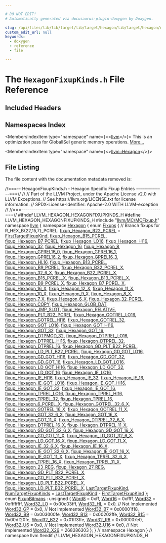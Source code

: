 ```yaml
---

# DO NOT EDIT!
# Automatically generated via docusaurus-plugin-doxygen by Doxygen.

slug: /api/files/lib/lib/target/lib/target/hexagon/lib/target/hexagon/mctargetdesc/hexagonfixupkinds-h
custom_edit_url: null
keywords:
  - doxygen
  - reference
  - file

---
```





# The `HexagonFixupKinds.h` File Reference

<DoxygenPage pluginConfig={pluginConfig}>



## Included Headers

<IncludesList>
<IncludesListItem
  filePath="llvm/MC/MCFixup.h"
  permalink="/docs/api/files/include/include/llvm/include/llvm/mc/mcfixup-h"
  isLocal="true" />
</IncludesList>

## Namespaces Index

<MembersIndex>

<MembersIndexItem
  type="namespace"
  name={<><a href="/docs/api/namespaces/llvm">llvm</a></>}>
This is an optimization pass for GlobalISel generic memory operations. <a href="/docs/api/namespaces/llvm/#details">More...</a>
</MembersIndexItem>

<MembersIndexItem
  type="namespace"
  name={<><a href="/docs/api/namespaces/llvm/hexagon">llvm::Hexagon</a></>}>
</MembersIndexItem>

</MembersIndex>


## File Listing

The file content with the documentation metadata removed is:

<ProgramListing>

<Link id="l00001" /><CodeLine lineNumber="1"><span class="doxyHighlightComment">//===-- HexagonFixupKinds.h - Hexagon Specific Fixup Entries --------------===//</span></CodeLine>
<Link id="l00002" /><CodeLine lineNumber="2"><span class="doxyHighlightComment">//</span></CodeLine>
<Link id="l00003" /><CodeLine lineNumber="3"><span class="doxyHighlightComment">// Part of the LLVM Project, under the Apache License v2.0 with LLVM Exceptions.</span></CodeLine>
<Link id="l00004" /><CodeLine lineNumber="4"><span class="doxyHighlightComment">// See https://llvm.org/LICENSE.txt for license information.</span></CodeLine>
<Link id="l00005" /><CodeLine lineNumber="5"><span class="doxyHighlightComment">// SPDX-License-Identifier: Apache-2.0 WITH LLVM-exception</span></CodeLine>
<Link id="l00006" /><CodeLine lineNumber="6"><span class="doxyHighlightComment">//</span></CodeLine>
<Link id="l00007" /><CodeLine lineNumber="7"><span class="doxyHighlightComment">//===----------------------------------------------------------------------===//</span></CodeLine>
<Link id="l00008" /><CodeLine lineNumber="8"></CodeLine>
<Link id="l00009" /><CodeLine lineNumber="9"><span class="doxyHighlightPreprocessor">#ifndef LLVM&#95;HEXAGON&#95;HEXAGONFIXUPKINDS&#95;H</span></CodeLine>
<Link id="l00010" /><CodeLine lineNumber="10"><span class="doxyHighlightPreprocessor">#define LLVM&#95;HEXAGON&#95;HEXAGONFIXUPKINDS&#95;H</span></CodeLine>
<Link id="l00011" /><CodeLine lineNumber="11"></CodeLine>
<Link id="l00012" /><CodeLine lineNumber="12"><span class="doxyHighlightPreprocessor">#include &quot;<a href="/docs/api/files/include/include/llvm/include/llvm/mc/mcfixup-h">llvm/MC/MCFixup.h</a>&quot;</span></CodeLine>
<Link id="l00013" /><CodeLine lineNumber="13"></CodeLine>
<Link id="l00014" /><CodeLine lineNumber="14"><span class="doxyHighlightKeyword">namespace </span><span class="doxyHighlight"><a href="/docs/api/namespaces/llvm">llvm</a> &#123;</span></CodeLine>
<Link id="l00015" /><CodeLine lineNumber="15"><span class="doxyHighlightKeyword">namespace </span><span class="doxyHighlight"><a href="/docs/api/namespaces/llvm/hexagon">Hexagon</a> &#123;</span></CodeLine>
<Link id="l00016" /><CodeLine lineNumber="16" lineLink="/docs/api/namespaces/llvm/hexagon/#a6fdd89bf2fcdd5502331328b94f4bd4f"><span class="doxyHighlightKeyword">enum</span><span class="doxyHighlight"> <a href="/docs/api/namespaces/llvm/hexagon/#a6fdd89bf2fcdd5502331328b94f4bd4f">Fixups</a> &#123;</span></CodeLine>
<Link id="l00017" /><CodeLine lineNumber="17"><span class="doxyHighlight">  </span><span class="doxyHighlightComment">// Branch fixups for R&#95;HEX&#95;B&#123;22,15,7&#125;&#95;PCREL.</span></CodeLine>
<Link id="l00018" /><CodeLine lineNumber="18" lineLink="/docs/api/namespaces/llvm/hexagon/#a6fdd89bf2fcdd5502331328b94f4bd4fa9d43956f2ba0ad2b6a14b6f15d8a9d1b"><span class="doxyHighlight">  <a href="/docs/api/namespaces/llvm/hexagon/#a6fdd89bf2fcdd5502331328b94f4bd4fa9d43956f2ba0ad2b6a14b6f15d8a9d1b">fixup&#95;Hexagon&#95;B22&#95;PCREL</a> = <a href="/docs/api/namespaces/llvm/#a84cef097f15848752272d38769011f58a02772a67f2052ae04bb9ef1ff9dc3cf8">FirstTargetFixupKind</a>,</span></CodeLine>
<Link id="l00019" /><CodeLine lineNumber="19" lineLink="/docs/api/namespaces/llvm/hexagon/#a6fdd89bf2fcdd5502331328b94f4bd4fa8e7f405b8420c4b38d640cd008c0f1b5"><span class="doxyHighlight">  <a href="/docs/api/namespaces/llvm/hexagon/#a6fdd89bf2fcdd5502331328b94f4bd4fa8e7f405b8420c4b38d640cd008c0f1b5">fixup&#95;Hexagon&#95;B15&#95;PCREL</a>,</span></CodeLine>
<Link id="l00020" /><CodeLine lineNumber="20" lineLink="/docs/api/namespaces/llvm/hexagon/#a6fdd89bf2fcdd5502331328b94f4bd4faec512985edaee90285f046598a99c063"><span class="doxyHighlight">  <a href="/docs/api/namespaces/llvm/hexagon/#a6fdd89bf2fcdd5502331328b94f4bd4faec512985edaee90285f046598a99c063">fixup&#95;Hexagon&#95;B7&#95;PCREL</a>,</span></CodeLine>
<Link id="l00021" /><CodeLine lineNumber="21" lineLink="/docs/api/namespaces/llvm/hexagon/#a6fdd89bf2fcdd5502331328b94f4bd4fa62fc0b99badda962b2f1bcdd1367ff13"><span class="doxyHighlight">  <a href="/docs/api/namespaces/llvm/hexagon/#a6fdd89bf2fcdd5502331328b94f4bd4fa62fc0b99badda962b2f1bcdd1367ff13">fixup&#95;Hexagon&#95;LO16</a>,</span></CodeLine>
<Link id="l00022" /><CodeLine lineNumber="22" lineLink="/docs/api/namespaces/llvm/hexagon/#a6fdd89bf2fcdd5502331328b94f4bd4fa9ac1d082837fe4e072372d5479ecd945"><span class="doxyHighlight">  <a href="/docs/api/namespaces/llvm/hexagon/#a6fdd89bf2fcdd5502331328b94f4bd4fa9ac1d082837fe4e072372d5479ecd945">fixup&#95;Hexagon&#95;HI16</a>,</span></CodeLine>
<Link id="l00023" /><CodeLine lineNumber="23" lineLink="/docs/api/namespaces/llvm/hexagon/#a6fdd89bf2fcdd5502331328b94f4bd4fa0a49adb0d61b7f58450fa61d489c9de5"><span class="doxyHighlight">  <a href="/docs/api/namespaces/llvm/hexagon/#a6fdd89bf2fcdd5502331328b94f4bd4fa0a49adb0d61b7f58450fa61d489c9de5">fixup&#95;Hexagon&#95;32</a>,</span></CodeLine>
<Link id="l00024" /><CodeLine lineNumber="24" lineLink="/docs/api/namespaces/llvm/hexagon/#a6fdd89bf2fcdd5502331328b94f4bd4fa983047fe1d9d76db3ea8ada08e1a1761"><span class="doxyHighlight">  <a href="/docs/api/namespaces/llvm/hexagon/#a6fdd89bf2fcdd5502331328b94f4bd4fa983047fe1d9d76db3ea8ada08e1a1761">fixup&#95;Hexagon&#95;16</a>,</span></CodeLine>
<Link id="l00025" /><CodeLine lineNumber="25" lineLink="/docs/api/namespaces/llvm/hexagon/#a6fdd89bf2fcdd5502331328b94f4bd4facd53bc898ef0ddc41efd51d392581b89"><span class="doxyHighlight">  <a href="/docs/api/namespaces/llvm/hexagon/#a6fdd89bf2fcdd5502331328b94f4bd4facd53bc898ef0ddc41efd51d392581b89">fixup&#95;Hexagon&#95;8</a>,</span></CodeLine>
<Link id="l00026" /><CodeLine lineNumber="26" lineLink="/docs/api/namespaces/llvm/hexagon/#a6fdd89bf2fcdd5502331328b94f4bd4fa9138381af1cca4c3b1b6d704b99a1264"><span class="doxyHighlight">  <a href="/docs/api/namespaces/llvm/hexagon/#a6fdd89bf2fcdd5502331328b94f4bd4fa9138381af1cca4c3b1b6d704b99a1264">fixup&#95;Hexagon&#95;GPREL16&#95;0</a>,</span></CodeLine>
<Link id="l00027" /><CodeLine lineNumber="27" lineLink="/docs/api/namespaces/llvm/hexagon/#a6fdd89bf2fcdd5502331328b94f4bd4fa8772f6b3894ea2528dd63a9b18d486c0"><span class="doxyHighlight">  <a href="/docs/api/namespaces/llvm/hexagon/#a6fdd89bf2fcdd5502331328b94f4bd4fa8772f6b3894ea2528dd63a9b18d486c0">fixup&#95;Hexagon&#95;GPREL16&#95;1</a>,</span></CodeLine>
<Link id="l00028" /><CodeLine lineNumber="28" lineLink="/docs/api/namespaces/llvm/hexagon/#a6fdd89bf2fcdd5502331328b94f4bd4fa86787739672c42f914e9cff84b54fd08"><span class="doxyHighlight">  <a href="/docs/api/namespaces/llvm/hexagon/#a6fdd89bf2fcdd5502331328b94f4bd4fa86787739672c42f914e9cff84b54fd08">fixup&#95;Hexagon&#95;GPREL16&#95;2</a>,</span></CodeLine>
<Link id="l00029" /><CodeLine lineNumber="29" lineLink="/docs/api/namespaces/llvm/hexagon/#a6fdd89bf2fcdd5502331328b94f4bd4fa09ee45819d307cd444ef760ba4b4a839"><span class="doxyHighlight">  <a href="/docs/api/namespaces/llvm/hexagon/#a6fdd89bf2fcdd5502331328b94f4bd4fa09ee45819d307cd444ef760ba4b4a839">fixup&#95;Hexagon&#95;GPREL16&#95;3</a>,</span></CodeLine>
<Link id="l00030" /><CodeLine lineNumber="30" lineLink="/docs/api/namespaces/llvm/hexagon/#a6fdd89bf2fcdd5502331328b94f4bd4fa79ef6386750168ee03339b4d203ec396"><span class="doxyHighlight">  <a href="/docs/api/namespaces/llvm/hexagon/#a6fdd89bf2fcdd5502331328b94f4bd4fa79ef6386750168ee03339b4d203ec396">fixup&#95;Hexagon&#95;HL16</a>,</span></CodeLine>
<Link id="l00031" /><CodeLine lineNumber="31" lineLink="/docs/api/namespaces/llvm/hexagon/#a6fdd89bf2fcdd5502331328b94f4bd4fa3892bebaed52b6bb7704fb4705bfd3ea"><span class="doxyHighlight">  <a href="/docs/api/namespaces/llvm/hexagon/#a6fdd89bf2fcdd5502331328b94f4bd4fa3892bebaed52b6bb7704fb4705bfd3ea">fixup&#95;Hexagon&#95;B13&#95;PCREL</a>,</span></CodeLine>
<Link id="l00032" /><CodeLine lineNumber="32" lineLink="/docs/api/namespaces/llvm/hexagon/#a6fdd89bf2fcdd5502331328b94f4bd4fa8433e062504192a5113a2e9d08e911e2"><span class="doxyHighlight">  <a href="/docs/api/namespaces/llvm/hexagon/#a6fdd89bf2fcdd5502331328b94f4bd4fa8433e062504192a5113a2e9d08e911e2">fixup&#95;Hexagon&#95;B9&#95;PCREL</a>,</span></CodeLine>
<Link id="l00033" /><CodeLine lineNumber="33" lineLink="/docs/api/namespaces/llvm/hexagon/#a6fdd89bf2fcdd5502331328b94f4bd4fa659fb706c1401f9541effc64fa54ba68"><span class="doxyHighlight">  <a href="/docs/api/namespaces/llvm/hexagon/#a6fdd89bf2fcdd5502331328b94f4bd4fa659fb706c1401f9541effc64fa54ba68">fixup&#95;Hexagon&#95;B32&#95;PCREL&#95;X</a>,</span></CodeLine>
<Link id="l00034" /><CodeLine lineNumber="34" lineLink="/docs/api/namespaces/llvm/hexagon/#a6fdd89bf2fcdd5502331328b94f4bd4fa8d74109744840889ca2b701dfcdac096"><span class="doxyHighlight">  <a href="/docs/api/namespaces/llvm/hexagon/#a6fdd89bf2fcdd5502331328b94f4bd4fa8d74109744840889ca2b701dfcdac096">fixup&#95;Hexagon&#95;32&#95;6&#95;X</a>,</span></CodeLine>
<Link id="l00035" /><CodeLine lineNumber="35" lineLink="/docs/api/namespaces/llvm/hexagon/#a6fdd89bf2fcdd5502331328b94f4bd4fadfd8c0fda1dc285ceabeb34ddcd3a226"><span class="doxyHighlight">  <a href="/docs/api/namespaces/llvm/hexagon/#a6fdd89bf2fcdd5502331328b94f4bd4fadfd8c0fda1dc285ceabeb34ddcd3a226">fixup&#95;Hexagon&#95;B22&#95;PCREL&#95;X</a>,</span></CodeLine>
<Link id="l00036" /><CodeLine lineNumber="36" lineLink="/docs/api/namespaces/llvm/hexagon/#a6fdd89bf2fcdd5502331328b94f4bd4fadba6b69224d9575e3845b5a1d5fbf437"><span class="doxyHighlight">  <a href="/docs/api/namespaces/llvm/hexagon/#a6fdd89bf2fcdd5502331328b94f4bd4fadba6b69224d9575e3845b5a1d5fbf437">fixup&#95;Hexagon&#95;B15&#95;PCREL&#95;X</a>,</span></CodeLine>
<Link id="l00037" /><CodeLine lineNumber="37" lineLink="/docs/api/namespaces/llvm/hexagon/#a6fdd89bf2fcdd5502331328b94f4bd4fa5742fbb01e95827aa1d4fed0e8bf49db"><span class="doxyHighlight">  <a href="/docs/api/namespaces/llvm/hexagon/#a6fdd89bf2fcdd5502331328b94f4bd4fa5742fbb01e95827aa1d4fed0e8bf49db">fixup&#95;Hexagon&#95;B13&#95;PCREL&#95;X</a>,</span></CodeLine>
<Link id="l00038" /><CodeLine lineNumber="38" lineLink="/docs/api/namespaces/llvm/hexagon/#a6fdd89bf2fcdd5502331328b94f4bd4faf7ad305a417f6572f3ecc7d3d73179ca"><span class="doxyHighlight">  <a href="/docs/api/namespaces/llvm/hexagon/#a6fdd89bf2fcdd5502331328b94f4bd4faf7ad305a417f6572f3ecc7d3d73179ca">fixup&#95;Hexagon&#95;B9&#95;PCREL&#95;X</a>,</span></CodeLine>
<Link id="l00039" /><CodeLine lineNumber="39" lineLink="/docs/api/namespaces/llvm/hexagon/#a6fdd89bf2fcdd5502331328b94f4bd4fa2fc452a2d9e80df1f68ec27693e9632c"><span class="doxyHighlight">  <a href="/docs/api/namespaces/llvm/hexagon/#a6fdd89bf2fcdd5502331328b94f4bd4fa2fc452a2d9e80df1f68ec27693e9632c">fixup&#95;Hexagon&#95;B7&#95;PCREL&#95;X</a>,</span></CodeLine>
<Link id="l00040" /><CodeLine lineNumber="40" lineLink="/docs/api/namespaces/llvm/hexagon/#a6fdd89bf2fcdd5502331328b94f4bd4fa1238f42b1826506b29adb8d7e79b6881"><span class="doxyHighlight">  <a href="/docs/api/namespaces/llvm/hexagon/#a6fdd89bf2fcdd5502331328b94f4bd4fa1238f42b1826506b29adb8d7e79b6881">fixup&#95;Hexagon&#95;16&#95;X</a>,</span></CodeLine>
<Link id="l00041" /><CodeLine lineNumber="41" lineLink="/docs/api/namespaces/llvm/hexagon/#a6fdd89bf2fcdd5502331328b94f4bd4fa4a4308781cf42caa5826013ce7196fa5"><span class="doxyHighlight">  <a href="/docs/api/namespaces/llvm/hexagon/#a6fdd89bf2fcdd5502331328b94f4bd4fa4a4308781cf42caa5826013ce7196fa5">fixup&#95;Hexagon&#95;12&#95;X</a>,</span></CodeLine>
<Link id="l00042" /><CodeLine lineNumber="42" lineLink="/docs/api/namespaces/llvm/hexagon/#a6fdd89bf2fcdd5502331328b94f4bd4fab6c0d1722606ba0c87cf23facac8cf9a"><span class="doxyHighlight">  <a href="/docs/api/namespaces/llvm/hexagon/#a6fdd89bf2fcdd5502331328b94f4bd4fab6c0d1722606ba0c87cf23facac8cf9a">fixup&#95;Hexagon&#95;11&#95;X</a>,</span></CodeLine>
<Link id="l00043" /><CodeLine lineNumber="43" lineLink="/docs/api/namespaces/llvm/hexagon/#a6fdd89bf2fcdd5502331328b94f4bd4fad99ecf031674f184411b22dc55e59659"><span class="doxyHighlight">  <a href="/docs/api/namespaces/llvm/hexagon/#a6fdd89bf2fcdd5502331328b94f4bd4fad99ecf031674f184411b22dc55e59659">fixup&#95;Hexagon&#95;10&#95;X</a>,</span></CodeLine>
<Link id="l00044" /><CodeLine lineNumber="44" lineLink="/docs/api/namespaces/llvm/hexagon/#a6fdd89bf2fcdd5502331328b94f4bd4fac2aefbd0a7d3415735342e0b3dd7607d"><span class="doxyHighlight">  <a href="/docs/api/namespaces/llvm/hexagon/#a6fdd89bf2fcdd5502331328b94f4bd4fac2aefbd0a7d3415735342e0b3dd7607d">fixup&#95;Hexagon&#95;9&#95;X</a>,</span></CodeLine>
<Link id="l00045" /><CodeLine lineNumber="45" lineLink="/docs/api/namespaces/llvm/hexagon/#a6fdd89bf2fcdd5502331328b94f4bd4fa1752309db082a3eaf850e6478cb6e2ac"><span class="doxyHighlight">  <a href="/docs/api/namespaces/llvm/hexagon/#a6fdd89bf2fcdd5502331328b94f4bd4fa1752309db082a3eaf850e6478cb6e2ac">fixup&#95;Hexagon&#95;8&#95;X</a>,</span></CodeLine>
<Link id="l00046" /><CodeLine lineNumber="46" lineLink="/docs/api/namespaces/llvm/hexagon/#a6fdd89bf2fcdd5502331328b94f4bd4fa88a5681b1be1d10a65270e11a9680a51"><span class="doxyHighlight">  <a href="/docs/api/namespaces/llvm/hexagon/#a6fdd89bf2fcdd5502331328b94f4bd4fa88a5681b1be1d10a65270e11a9680a51">fixup&#95;Hexagon&#95;7&#95;X</a>,</span></CodeLine>
<Link id="l00047" /><CodeLine lineNumber="47" lineLink="/docs/api/namespaces/llvm/hexagon/#a6fdd89bf2fcdd5502331328b94f4bd4fa75669d3838a8248efdcecdf57ea4eaee"><span class="doxyHighlight">  <a href="/docs/api/namespaces/llvm/hexagon/#a6fdd89bf2fcdd5502331328b94f4bd4fa75669d3838a8248efdcecdf57ea4eaee">fixup&#95;Hexagon&#95;6&#95;X</a>,</span></CodeLine>
<Link id="l00048" /><CodeLine lineNumber="48" lineLink="/docs/api/namespaces/llvm/hexagon/#a6fdd89bf2fcdd5502331328b94f4bd4fa58d886d876663e910bb42d4711cd3a47"><span class="doxyHighlight">  <a href="/docs/api/namespaces/llvm/hexagon/#a6fdd89bf2fcdd5502331328b94f4bd4fa58d886d876663e910bb42d4711cd3a47">fixup&#95;Hexagon&#95;32&#95;PCREL</a>,</span></CodeLine>
<Link id="l00049" /><CodeLine lineNumber="49" lineLink="/docs/api/namespaces/llvm/hexagon/#a6fdd89bf2fcdd5502331328b94f4bd4fa1e3c630a7c5b5dc7c5329435a6b41a97"><span class="doxyHighlight">  <a href="/docs/api/namespaces/llvm/hexagon/#a6fdd89bf2fcdd5502331328b94f4bd4fa1e3c630a7c5b5dc7c5329435a6b41a97">fixup&#95;Hexagon&#95;COPY</a>,</span></CodeLine>
<Link id="l00050" /><CodeLine lineNumber="50" lineLink="/docs/api/namespaces/llvm/hexagon/#a6fdd89bf2fcdd5502331328b94f4bd4fa27b6bfa00bdafea93c099b82427a4825"><span class="doxyHighlight">  <a href="/docs/api/namespaces/llvm/hexagon/#a6fdd89bf2fcdd5502331328b94f4bd4fa27b6bfa00bdafea93c099b82427a4825">fixup&#95;Hexagon&#95;GLOB&#95;DAT</a>,</span></CodeLine>
<Link id="l00051" /><CodeLine lineNumber="51" lineLink="/docs/api/namespaces/llvm/hexagon/#a6fdd89bf2fcdd5502331328b94f4bd4fa170d14cf0c7d0e241f21dde3baf09d24"><span class="doxyHighlight">  <a href="/docs/api/namespaces/llvm/hexagon/#a6fdd89bf2fcdd5502331328b94f4bd4fa170d14cf0c7d0e241f21dde3baf09d24">fixup&#95;Hexagon&#95;JMP&#95;SLOT</a>,</span></CodeLine>
<Link id="l00052" /><CodeLine lineNumber="52" lineLink="/docs/api/namespaces/llvm/hexagon/#a6fdd89bf2fcdd5502331328b94f4bd4fa85cc680592aabe5903faee5dbe52a293"><span class="doxyHighlight">  <a href="/docs/api/namespaces/llvm/hexagon/#a6fdd89bf2fcdd5502331328b94f4bd4fa85cc680592aabe5903faee5dbe52a293">fixup&#95;Hexagon&#95;RELATIVE</a>,</span></CodeLine>
<Link id="l00053" /><CodeLine lineNumber="53" lineLink="/docs/api/namespaces/llvm/hexagon/#a6fdd89bf2fcdd5502331328b94f4bd4fa5de78d76e447c09d64aff72960145cd2"><span class="doxyHighlight">  <a href="/docs/api/namespaces/llvm/hexagon/#a6fdd89bf2fcdd5502331328b94f4bd4fa5de78d76e447c09d64aff72960145cd2">fixup&#95;Hexagon&#95;PLT&#95;B22&#95;PCREL</a>,</span></CodeLine>
<Link id="l00054" /><CodeLine lineNumber="54" lineLink="/docs/api/namespaces/llvm/hexagon/#a6fdd89bf2fcdd5502331328b94f4bd4fabfc9bbd4439da18ba02014c0034ab906"><span class="doxyHighlight">  <a href="/docs/api/namespaces/llvm/hexagon/#a6fdd89bf2fcdd5502331328b94f4bd4fabfc9bbd4439da18ba02014c0034ab906">fixup&#95;Hexagon&#95;GOTREL&#95;LO16</a>,</span></CodeLine>
<Link id="l00055" /><CodeLine lineNumber="55" lineLink="/docs/api/namespaces/llvm/hexagon/#a6fdd89bf2fcdd5502331328b94f4bd4fa58f925e6ea2b9418e5f060c7a20db09e"><span class="doxyHighlight">  <a href="/docs/api/namespaces/llvm/hexagon/#a6fdd89bf2fcdd5502331328b94f4bd4fa58f925e6ea2b9418e5f060c7a20db09e">fixup&#95;Hexagon&#95;GOTREL&#95;HI16</a>,</span></CodeLine>
<Link id="l00056" /><CodeLine lineNumber="56" lineLink="/docs/api/namespaces/llvm/hexagon/#a6fdd89bf2fcdd5502331328b94f4bd4fa886678bbd3b53e49c1e613b69345eb82"><span class="doxyHighlight">  <a href="/docs/api/namespaces/llvm/hexagon/#a6fdd89bf2fcdd5502331328b94f4bd4fa886678bbd3b53e49c1e613b69345eb82">fixup&#95;Hexagon&#95;GOTREL&#95;32</a>,</span></CodeLine>
<Link id="l00057" /><CodeLine lineNumber="57" lineLink="/docs/api/namespaces/llvm/hexagon/#a6fdd89bf2fcdd5502331328b94f4bd4fa6983463228ac808d9fdb72f996efd344"><span class="doxyHighlight">  <a href="/docs/api/namespaces/llvm/hexagon/#a6fdd89bf2fcdd5502331328b94f4bd4fa6983463228ac808d9fdb72f996efd344">fixup&#95;Hexagon&#95;GOT&#95;LO16</a>,</span></CodeLine>
<Link id="l00058" /><CodeLine lineNumber="58" lineLink="/docs/api/namespaces/llvm/hexagon/#a6fdd89bf2fcdd5502331328b94f4bd4fa0bd79ef1d1a6a62fb91a9f28447b1e3c"><span class="doxyHighlight">  <a href="/docs/api/namespaces/llvm/hexagon/#a6fdd89bf2fcdd5502331328b94f4bd4fa0bd79ef1d1a6a62fb91a9f28447b1e3c">fixup&#95;Hexagon&#95;GOT&#95;HI16</a>,</span></CodeLine>
<Link id="l00059" /><CodeLine lineNumber="59" lineLink="/docs/api/namespaces/llvm/hexagon/#a6fdd89bf2fcdd5502331328b94f4bd4fa1650494cb02ba11cae46812eab294dd4"><span class="doxyHighlight">  <a href="/docs/api/namespaces/llvm/hexagon/#a6fdd89bf2fcdd5502331328b94f4bd4fa1650494cb02ba11cae46812eab294dd4">fixup&#95;Hexagon&#95;GOT&#95;32</a>,</span></CodeLine>
<Link id="l00060" /><CodeLine lineNumber="60" lineLink="/docs/api/namespaces/llvm/hexagon/#a6fdd89bf2fcdd5502331328b94f4bd4fa10325a6488d2667fde692f8168f36536"><span class="doxyHighlight">  <a href="/docs/api/namespaces/llvm/hexagon/#a6fdd89bf2fcdd5502331328b94f4bd4fa10325a6488d2667fde692f8168f36536">fixup&#95;Hexagon&#95;GOT&#95;16</a>,</span></CodeLine>
<Link id="l00061" /><CodeLine lineNumber="61" lineLink="/docs/api/namespaces/llvm/hexagon/#a6fdd89bf2fcdd5502331328b94f4bd4fa3e900a9a202bbab42a492fa01de22593"><span class="doxyHighlight">  <a href="/docs/api/namespaces/llvm/hexagon/#a6fdd89bf2fcdd5502331328b94f4bd4fa3e900a9a202bbab42a492fa01de22593">fixup&#95;Hexagon&#95;DTPMOD&#95;32</a>,</span></CodeLine>
<Link id="l00062" /><CodeLine lineNumber="62" lineLink="/docs/api/namespaces/llvm/hexagon/#a6fdd89bf2fcdd5502331328b94f4bd4fa8a0fc945427de25d74ac06fbfec27455"><span class="doxyHighlight">  <a href="/docs/api/namespaces/llvm/hexagon/#a6fdd89bf2fcdd5502331328b94f4bd4fa8a0fc945427de25d74ac06fbfec27455">fixup&#95;Hexagon&#95;DTPREL&#95;LO16</a>,</span></CodeLine>
<Link id="l00063" /><CodeLine lineNumber="63" lineLink="/docs/api/namespaces/llvm/hexagon/#a6fdd89bf2fcdd5502331328b94f4bd4fa3ad50b0feaad604ba6c3e1bb12d5d53e"><span class="doxyHighlight">  <a href="/docs/api/namespaces/llvm/hexagon/#a6fdd89bf2fcdd5502331328b94f4bd4fa3ad50b0feaad604ba6c3e1bb12d5d53e">fixup&#95;Hexagon&#95;DTPREL&#95;HI16</a>,</span></CodeLine>
<Link id="l00064" /><CodeLine lineNumber="64" lineLink="/docs/api/namespaces/llvm/hexagon/#a6fdd89bf2fcdd5502331328b94f4bd4fa877c2ee214a59923396a49df10525171"><span class="doxyHighlight">  <a href="/docs/api/namespaces/llvm/hexagon/#a6fdd89bf2fcdd5502331328b94f4bd4fa877c2ee214a59923396a49df10525171">fixup&#95;Hexagon&#95;DTPREL&#95;32</a>,</span></CodeLine>
<Link id="l00065" /><CodeLine lineNumber="65" lineLink="/docs/api/namespaces/llvm/hexagon/#a6fdd89bf2fcdd5502331328b94f4bd4fa7380060dd15e7fae6a660465c0c0215a"><span class="doxyHighlight">  <a href="/docs/api/namespaces/llvm/hexagon/#a6fdd89bf2fcdd5502331328b94f4bd4fa7380060dd15e7fae6a660465c0c0215a">fixup&#95;Hexagon&#95;DTPREL&#95;16</a>,</span></CodeLine>
<Link id="l00066" /><CodeLine lineNumber="66" lineLink="/docs/api/namespaces/llvm/hexagon/#a6fdd89bf2fcdd5502331328b94f4bd4fa9a689f3ed64b9083dc9b5b9d8cfaaf68"><span class="doxyHighlight">  <a href="/docs/api/namespaces/llvm/hexagon/#a6fdd89bf2fcdd5502331328b94f4bd4fa9a689f3ed64b9083dc9b5b9d8cfaaf68">fixup&#95;Hexagon&#95;GD&#95;PLT&#95;B22&#95;PCREL</a>,</span></CodeLine>
<Link id="l00067" /><CodeLine lineNumber="67" lineLink="/docs/api/namespaces/llvm/hexagon/#a6fdd89bf2fcdd5502331328b94f4bd4fa1d78e3d110cd9b108eae5c7dfe20b9c3"><span class="doxyHighlight">  <a href="/docs/api/namespaces/llvm/hexagon/#a6fdd89bf2fcdd5502331328b94f4bd4fa1d78e3d110cd9b108eae5c7dfe20b9c3">fixup&#95;Hexagon&#95;LD&#95;PLT&#95;B22&#95;PCREL</a>,</span></CodeLine>
<Link id="l00068" /><CodeLine lineNumber="68" lineLink="/docs/api/namespaces/llvm/hexagon/#a6fdd89bf2fcdd5502331328b94f4bd4fa71ffeb67d2bb37d7ca90058c88c87d7a"><span class="doxyHighlight">  <a href="/docs/api/namespaces/llvm/hexagon/#a6fdd89bf2fcdd5502331328b94f4bd4fa71ffeb67d2bb37d7ca90058c88c87d7a">fixup&#95;Hexagon&#95;GD&#95;GOT&#95;LO16</a>,</span></CodeLine>
<Link id="l00069" /><CodeLine lineNumber="69" lineLink="/docs/api/namespaces/llvm/hexagon/#a6fdd89bf2fcdd5502331328b94f4bd4fa0bd2f6d5a9ddac2ae30d825a7c9c0aff"><span class="doxyHighlight">  <a href="/docs/api/namespaces/llvm/hexagon/#a6fdd89bf2fcdd5502331328b94f4bd4fa0bd2f6d5a9ddac2ae30d825a7c9c0aff">fixup&#95;Hexagon&#95;GD&#95;GOT&#95;HI16</a>,</span></CodeLine>
<Link id="l00070" /><CodeLine lineNumber="70" lineLink="/docs/api/namespaces/llvm/hexagon/#a6fdd89bf2fcdd5502331328b94f4bd4fa95aa368cc3aa0efc85295e5e0fda662e"><span class="doxyHighlight">  <a href="/docs/api/namespaces/llvm/hexagon/#a6fdd89bf2fcdd5502331328b94f4bd4fa95aa368cc3aa0efc85295e5e0fda662e">fixup&#95;Hexagon&#95;GD&#95;GOT&#95;32</a>,</span></CodeLine>
<Link id="l00071" /><CodeLine lineNumber="71" lineLink="/docs/api/namespaces/llvm/hexagon/#a6fdd89bf2fcdd5502331328b94f4bd4fa5bddf1f4c7df22f46a83d1ffeec2d9dc"><span class="doxyHighlight">  <a href="/docs/api/namespaces/llvm/hexagon/#a6fdd89bf2fcdd5502331328b94f4bd4fa5bddf1f4c7df22f46a83d1ffeec2d9dc">fixup&#95;Hexagon&#95;GD&#95;GOT&#95;16</a>,</span></CodeLine>
<Link id="l00072" /><CodeLine lineNumber="72" lineLink="/docs/api/namespaces/llvm/hexagon/#a6fdd89bf2fcdd5502331328b94f4bd4fab96a52b0f2dd5f94298e3a0c2b292498"><span class="doxyHighlight">  <a href="/docs/api/namespaces/llvm/hexagon/#a6fdd89bf2fcdd5502331328b94f4bd4fab96a52b0f2dd5f94298e3a0c2b292498">fixup&#95;Hexagon&#95;LD&#95;GOT&#95;LO16</a>,</span></CodeLine>
<Link id="l00073" /><CodeLine lineNumber="73" lineLink="/docs/api/namespaces/llvm/hexagon/#a6fdd89bf2fcdd5502331328b94f4bd4fa46d5b5f65f0c34f1df0dc1d127bb267b"><span class="doxyHighlight">  <a href="/docs/api/namespaces/llvm/hexagon/#a6fdd89bf2fcdd5502331328b94f4bd4fa46d5b5f65f0c34f1df0dc1d127bb267b">fixup&#95;Hexagon&#95;LD&#95;GOT&#95;HI16</a>,</span></CodeLine>
<Link id="l00074" /><CodeLine lineNumber="74" lineLink="/docs/api/namespaces/llvm/hexagon/#a6fdd89bf2fcdd5502331328b94f4bd4fae835cb5b9d766d2a38aa6dc318ead74c"><span class="doxyHighlight">  <a href="/docs/api/namespaces/llvm/hexagon/#a6fdd89bf2fcdd5502331328b94f4bd4fae835cb5b9d766d2a38aa6dc318ead74c">fixup&#95;Hexagon&#95;LD&#95;GOT&#95;32</a>,</span></CodeLine>
<Link id="l00075" /><CodeLine lineNumber="75" lineLink="/docs/api/namespaces/llvm/hexagon/#a6fdd89bf2fcdd5502331328b94f4bd4fa8f23abef486b6e149287dd187f4a1774"><span class="doxyHighlight">  <a href="/docs/api/namespaces/llvm/hexagon/#a6fdd89bf2fcdd5502331328b94f4bd4fa8f23abef486b6e149287dd187f4a1774">fixup&#95;Hexagon&#95;LD&#95;GOT&#95;16</a>,</span></CodeLine>
<Link id="l00076" /><CodeLine lineNumber="76" lineLink="/docs/api/namespaces/llvm/hexagon/#a6fdd89bf2fcdd5502331328b94f4bd4faf702bce95b626ec4b9882426369264e4"><span class="doxyHighlight">  <a href="/docs/api/namespaces/llvm/hexagon/#a6fdd89bf2fcdd5502331328b94f4bd4faf702bce95b626ec4b9882426369264e4">fixup&#95;Hexagon&#95;IE&#95;LO16</a>,</span></CodeLine>
<Link id="l00077" /><CodeLine lineNumber="77" lineLink="/docs/api/namespaces/llvm/hexagon/#a6fdd89bf2fcdd5502331328b94f4bd4fa640f88cd125f9b795bf9ea5637c1af80"><span class="doxyHighlight">  <a href="/docs/api/namespaces/llvm/hexagon/#a6fdd89bf2fcdd5502331328b94f4bd4fa640f88cd125f9b795bf9ea5637c1af80">fixup&#95;Hexagon&#95;IE&#95;HI16</a>,</span></CodeLine>
<Link id="l00078" /><CodeLine lineNumber="78" lineLink="/docs/api/namespaces/llvm/hexagon/#a6fdd89bf2fcdd5502331328b94f4bd4fa96cfce497d5a8ffbc24e234b6b5b65dd"><span class="doxyHighlight">  <a href="/docs/api/namespaces/llvm/hexagon/#a6fdd89bf2fcdd5502331328b94f4bd4fa96cfce497d5a8ffbc24e234b6b5b65dd">fixup&#95;Hexagon&#95;IE&#95;32</a>,</span></CodeLine>
<Link id="l00079" /><CodeLine lineNumber="79" lineLink="/docs/api/namespaces/llvm/hexagon/#a6fdd89bf2fcdd5502331328b94f4bd4fa47a387a1776b251aaf360a6dce6c506a"><span class="doxyHighlight">  <a href="/docs/api/namespaces/llvm/hexagon/#a6fdd89bf2fcdd5502331328b94f4bd4fa47a387a1776b251aaf360a6dce6c506a">fixup&#95;Hexagon&#95;IE&#95;16</a>,</span></CodeLine>
<Link id="l00080" /><CodeLine lineNumber="80" lineLink="/docs/api/namespaces/llvm/hexagon/#a6fdd89bf2fcdd5502331328b94f4bd4fa3eee608f87c662e714399c4da1bcdfe0"><span class="doxyHighlight">  <a href="/docs/api/namespaces/llvm/hexagon/#a6fdd89bf2fcdd5502331328b94f4bd4fa3eee608f87c662e714399c4da1bcdfe0">fixup&#95;Hexagon&#95;IE&#95;GOT&#95;LO16</a>,</span></CodeLine>
<Link id="l00081" /><CodeLine lineNumber="81" lineLink="/docs/api/namespaces/llvm/hexagon/#a6fdd89bf2fcdd5502331328b94f4bd4fac7156b443277048d58471fe1abd746e9"><span class="doxyHighlight">  <a href="/docs/api/namespaces/llvm/hexagon/#a6fdd89bf2fcdd5502331328b94f4bd4fac7156b443277048d58471fe1abd746e9">fixup&#95;Hexagon&#95;IE&#95;GOT&#95;HI16</a>,</span></CodeLine>
<Link id="l00082" /><CodeLine lineNumber="82" lineLink="/docs/api/namespaces/llvm/hexagon/#a6fdd89bf2fcdd5502331328b94f4bd4fa9ad1ee188faef46ac49cd93b07a0e805"><span class="doxyHighlight">  <a href="/docs/api/namespaces/llvm/hexagon/#a6fdd89bf2fcdd5502331328b94f4bd4fa9ad1ee188faef46ac49cd93b07a0e805">fixup&#95;Hexagon&#95;IE&#95;GOT&#95;32</a>,</span></CodeLine>
<Link id="l00083" /><CodeLine lineNumber="83" lineLink="/docs/api/namespaces/llvm/hexagon/#a6fdd89bf2fcdd5502331328b94f4bd4fab8ade61a33bbfaa4d5a25268acc2b601"><span class="doxyHighlight">  <a href="/docs/api/namespaces/llvm/hexagon/#a6fdd89bf2fcdd5502331328b94f4bd4fab8ade61a33bbfaa4d5a25268acc2b601">fixup&#95;Hexagon&#95;IE&#95;GOT&#95;16</a>,</span></CodeLine>
<Link id="l00084" /><CodeLine lineNumber="84" lineLink="/docs/api/namespaces/llvm/hexagon/#a6fdd89bf2fcdd5502331328b94f4bd4faa504ba238a35d3921438a7cc482d33ad"><span class="doxyHighlight">  <a href="/docs/api/namespaces/llvm/hexagon/#a6fdd89bf2fcdd5502331328b94f4bd4faa504ba238a35d3921438a7cc482d33ad">fixup&#95;Hexagon&#95;TPREL&#95;LO16</a>,</span></CodeLine>
<Link id="l00085" /><CodeLine lineNumber="85" lineLink="/docs/api/namespaces/llvm/hexagon/#a6fdd89bf2fcdd5502331328b94f4bd4faa5df11702270e9d9efea4564ee46ebeb"><span class="doxyHighlight">  <a href="/docs/api/namespaces/llvm/hexagon/#a6fdd89bf2fcdd5502331328b94f4bd4faa5df11702270e9d9efea4564ee46ebeb">fixup&#95;Hexagon&#95;TPREL&#95;HI16</a>,</span></CodeLine>
<Link id="l00086" /><CodeLine lineNumber="86" lineLink="/docs/api/namespaces/llvm/hexagon/#a6fdd89bf2fcdd5502331328b94f4bd4fa51750857d8c467426b78cf2b3335ba92"><span class="doxyHighlight">  <a href="/docs/api/namespaces/llvm/hexagon/#a6fdd89bf2fcdd5502331328b94f4bd4fa51750857d8c467426b78cf2b3335ba92">fixup&#95;Hexagon&#95;TPREL&#95;32</a>,</span></CodeLine>
<Link id="l00087" /><CodeLine lineNumber="87" lineLink="/docs/api/namespaces/llvm/hexagon/#a6fdd89bf2fcdd5502331328b94f4bd4fa404621dd8b91539d09de1373561a5443"><span class="doxyHighlight">  <a href="/docs/api/namespaces/llvm/hexagon/#a6fdd89bf2fcdd5502331328b94f4bd4fa404621dd8b91539d09de1373561a5443">fixup&#95;Hexagon&#95;TPREL&#95;16</a>,</span></CodeLine>
<Link id="l00088" /><CodeLine lineNumber="88" lineLink="/docs/api/namespaces/llvm/hexagon/#a6fdd89bf2fcdd5502331328b94f4bd4fa94c391478d4495def35b608d8d49aecd"><span class="doxyHighlight">  <a href="/docs/api/namespaces/llvm/hexagon/#a6fdd89bf2fcdd5502331328b94f4bd4fa94c391478d4495def35b608d8d49aecd">fixup&#95;Hexagon&#95;6&#95;PCREL&#95;X</a>,</span></CodeLine>
<Link id="l00089" /><CodeLine lineNumber="89" lineLink="/docs/api/namespaces/llvm/hexagon/#a6fdd89bf2fcdd5502331328b94f4bd4faf1153ccc22742ec0464cb1b9927eecc9"><span class="doxyHighlight">  <a href="/docs/api/namespaces/llvm/hexagon/#a6fdd89bf2fcdd5502331328b94f4bd4faf1153ccc22742ec0464cb1b9927eecc9">fixup&#95;Hexagon&#95;GOTREL&#95;32&#95;6&#95;X</a>,</span></CodeLine>
<Link id="l00090" /><CodeLine lineNumber="90" lineLink="/docs/api/namespaces/llvm/hexagon/#a6fdd89bf2fcdd5502331328b94f4bd4fafa196a1c11f392e0d0778479cbdcb390"><span class="doxyHighlight">  <a href="/docs/api/namespaces/llvm/hexagon/#a6fdd89bf2fcdd5502331328b94f4bd4fafa196a1c11f392e0d0778479cbdcb390">fixup&#95;Hexagon&#95;GOTREL&#95;16&#95;X</a>,</span></CodeLine>
<Link id="l00091" /><CodeLine lineNumber="91" lineLink="/docs/api/namespaces/llvm/hexagon/#a6fdd89bf2fcdd5502331328b94f4bd4fad4fc2083e1517b0cf6dfd085231fbd89"><span class="doxyHighlight">  <a href="/docs/api/namespaces/llvm/hexagon/#a6fdd89bf2fcdd5502331328b94f4bd4fad4fc2083e1517b0cf6dfd085231fbd89">fixup&#95;Hexagon&#95;GOTREL&#95;11&#95;X</a>,</span></CodeLine>
<Link id="l00092" /><CodeLine lineNumber="92" lineLink="/docs/api/namespaces/llvm/hexagon/#a6fdd89bf2fcdd5502331328b94f4bd4fac97b8f66ee281a6286efcebc4697e7ed"><span class="doxyHighlight">  <a href="/docs/api/namespaces/llvm/hexagon/#a6fdd89bf2fcdd5502331328b94f4bd4fac97b8f66ee281a6286efcebc4697e7ed">fixup&#95;Hexagon&#95;GOT&#95;32&#95;6&#95;X</a>,</span></CodeLine>
<Link id="l00093" /><CodeLine lineNumber="93" lineLink="/docs/api/namespaces/llvm/hexagon/#a6fdd89bf2fcdd5502331328b94f4bd4fa5b53b6d46a35711771f21d6988e00bc6"><span class="doxyHighlight">  <a href="/docs/api/namespaces/llvm/hexagon/#a6fdd89bf2fcdd5502331328b94f4bd4fa5b53b6d46a35711771f21d6988e00bc6">fixup&#95;Hexagon&#95;GOT&#95;16&#95;X</a>,</span></CodeLine>
<Link id="l00094" /><CodeLine lineNumber="94" lineLink="/docs/api/namespaces/llvm/hexagon/#a6fdd89bf2fcdd5502331328b94f4bd4fad2f0d42bcf2a8b8d8cc55870ea4f968a"><span class="doxyHighlight">  <a href="/docs/api/namespaces/llvm/hexagon/#a6fdd89bf2fcdd5502331328b94f4bd4fad2f0d42bcf2a8b8d8cc55870ea4f968a">fixup&#95;Hexagon&#95;GOT&#95;11&#95;X</a>,</span></CodeLine>
<Link id="l00095" /><CodeLine lineNumber="95" lineLink="/docs/api/namespaces/llvm/hexagon/#a6fdd89bf2fcdd5502331328b94f4bd4fa703bfe0936ee91755b39ec64dceed58b"><span class="doxyHighlight">  <a href="/docs/api/namespaces/llvm/hexagon/#a6fdd89bf2fcdd5502331328b94f4bd4fa703bfe0936ee91755b39ec64dceed58b">fixup&#95;Hexagon&#95;DTPREL&#95;32&#95;6&#95;X</a>,</span></CodeLine>
<Link id="l00096" /><CodeLine lineNumber="96" lineLink="/docs/api/namespaces/llvm/hexagon/#a6fdd89bf2fcdd5502331328b94f4bd4fad98d188763eb82743804f9487e2aa1e7"><span class="doxyHighlight">  <a href="/docs/api/namespaces/llvm/hexagon/#a6fdd89bf2fcdd5502331328b94f4bd4fad98d188763eb82743804f9487e2aa1e7">fixup&#95;Hexagon&#95;DTPREL&#95;16&#95;X</a>,</span></CodeLine>
<Link id="l00097" /><CodeLine lineNumber="97" lineLink="/docs/api/namespaces/llvm/hexagon/#a6fdd89bf2fcdd5502331328b94f4bd4fa824c46bf71f91ca5c47d28f611512b25"><span class="doxyHighlight">  <a href="/docs/api/namespaces/llvm/hexagon/#a6fdd89bf2fcdd5502331328b94f4bd4fa824c46bf71f91ca5c47d28f611512b25">fixup&#95;Hexagon&#95;DTPREL&#95;11&#95;X</a>,</span></CodeLine>
<Link id="l00098" /><CodeLine lineNumber="98" lineLink="/docs/api/namespaces/llvm/hexagon/#a6fdd89bf2fcdd5502331328b94f4bd4fa46bb2621d89288ade28fc1ef2bcd0d7d"><span class="doxyHighlight">  <a href="/docs/api/namespaces/llvm/hexagon/#a6fdd89bf2fcdd5502331328b94f4bd4fa46bb2621d89288ade28fc1ef2bcd0d7d">fixup&#95;Hexagon&#95;GD&#95;GOT&#95;32&#95;6&#95;X</a>,</span></CodeLine>
<Link id="l00099" /><CodeLine lineNumber="99" lineLink="/docs/api/namespaces/llvm/hexagon/#a6fdd89bf2fcdd5502331328b94f4bd4fa698984f6e98ef90a74f4ffb1110c8e83"><span class="doxyHighlight">  <a href="/docs/api/namespaces/llvm/hexagon/#a6fdd89bf2fcdd5502331328b94f4bd4fa698984f6e98ef90a74f4ffb1110c8e83">fixup&#95;Hexagon&#95;GD&#95;GOT&#95;16&#95;X</a>,</span></CodeLine>
<Link id="l00100" /><CodeLine lineNumber="100" lineLink="/docs/api/namespaces/llvm/hexagon/#a6fdd89bf2fcdd5502331328b94f4bd4fa69dd3f3b5eee56c84b9d3d753f9f3696"><span class="doxyHighlight">  <a href="/docs/api/namespaces/llvm/hexagon/#a6fdd89bf2fcdd5502331328b94f4bd4fa69dd3f3b5eee56c84b9d3d753f9f3696">fixup&#95;Hexagon&#95;GD&#95;GOT&#95;11&#95;X</a>,</span></CodeLine>
<Link id="l00101" /><CodeLine lineNumber="101" lineLink="/docs/api/namespaces/llvm/hexagon/#a6fdd89bf2fcdd5502331328b94f4bd4faab1514b556208cf0151233da6d70a0c1"><span class="doxyHighlight">  <a href="/docs/api/namespaces/llvm/hexagon/#a6fdd89bf2fcdd5502331328b94f4bd4faab1514b556208cf0151233da6d70a0c1">fixup&#95;Hexagon&#95;LD&#95;GOT&#95;32&#95;6&#95;X</a>,</span></CodeLine>
<Link id="l00102" /><CodeLine lineNumber="102" lineLink="/docs/api/namespaces/llvm/hexagon/#a6fdd89bf2fcdd5502331328b94f4bd4fa8e2d48cfc26356af4a52ab9738e813de"><span class="doxyHighlight">  <a href="/docs/api/namespaces/llvm/hexagon/#a6fdd89bf2fcdd5502331328b94f4bd4fa8e2d48cfc26356af4a52ab9738e813de">fixup&#95;Hexagon&#95;LD&#95;GOT&#95;16&#95;X</a>,</span></CodeLine>
<Link id="l00103" /><CodeLine lineNumber="103" lineLink="/docs/api/namespaces/llvm/hexagon/#a6fdd89bf2fcdd5502331328b94f4bd4fad2c0c2014c24cb796bfcbeebd7bc8a02"><span class="doxyHighlight">  <a href="/docs/api/namespaces/llvm/hexagon/#a6fdd89bf2fcdd5502331328b94f4bd4fad2c0c2014c24cb796bfcbeebd7bc8a02">fixup&#95;Hexagon&#95;LD&#95;GOT&#95;11&#95;X</a>,</span></CodeLine>
<Link id="l00104" /><CodeLine lineNumber="104" lineLink="/docs/api/namespaces/llvm/hexagon/#a6fdd89bf2fcdd5502331328b94f4bd4fae0bfea17caa1f1375f045bc52c812870"><span class="doxyHighlight">  <a href="/docs/api/namespaces/llvm/hexagon/#a6fdd89bf2fcdd5502331328b94f4bd4fae0bfea17caa1f1375f045bc52c812870">fixup&#95;Hexagon&#95;IE&#95;32&#95;6&#95;X</a>,</span></CodeLine>
<Link id="l00105" /><CodeLine lineNumber="105" lineLink="/docs/api/namespaces/llvm/hexagon/#a6fdd89bf2fcdd5502331328b94f4bd4fa762facc50089208c6007d89f6935c99b"><span class="doxyHighlight">  <a href="/docs/api/namespaces/llvm/hexagon/#a6fdd89bf2fcdd5502331328b94f4bd4fa762facc50089208c6007d89f6935c99b">fixup&#95;Hexagon&#95;IE&#95;16&#95;X</a>,</span></CodeLine>
<Link id="l00106" /><CodeLine lineNumber="106" lineLink="/docs/api/namespaces/llvm/hexagon/#a6fdd89bf2fcdd5502331328b94f4bd4fa59c78c64a975df3e44624569e8142127"><span class="doxyHighlight">  <a href="/docs/api/namespaces/llvm/hexagon/#a6fdd89bf2fcdd5502331328b94f4bd4fa59c78c64a975df3e44624569e8142127">fixup&#95;Hexagon&#95;IE&#95;GOT&#95;32&#95;6&#95;X</a>,</span></CodeLine>
<Link id="l00107" /><CodeLine lineNumber="107" lineLink="/docs/api/namespaces/llvm/hexagon/#a6fdd89bf2fcdd5502331328b94f4bd4fa1437ba334dcf5bdf60eed35e439eeccd"><span class="doxyHighlight">  <a href="/docs/api/namespaces/llvm/hexagon/#a6fdd89bf2fcdd5502331328b94f4bd4fa1437ba334dcf5bdf60eed35e439eeccd">fixup&#95;Hexagon&#95;IE&#95;GOT&#95;16&#95;X</a>,</span></CodeLine>
<Link id="l00108" /><CodeLine lineNumber="108" lineLink="/docs/api/namespaces/llvm/hexagon/#a6fdd89bf2fcdd5502331328b94f4bd4fae412b909dd6c896523c05e3d7f1315d9"><span class="doxyHighlight">  <a href="/docs/api/namespaces/llvm/hexagon/#a6fdd89bf2fcdd5502331328b94f4bd4fae412b909dd6c896523c05e3d7f1315d9">fixup&#95;Hexagon&#95;IE&#95;GOT&#95;11&#95;X</a>,</span></CodeLine>
<Link id="l00109" /><CodeLine lineNumber="109" lineLink="/docs/api/namespaces/llvm/hexagon/#a6fdd89bf2fcdd5502331328b94f4bd4fa27a221e1c9b48f060c699ffef2bc3784"><span class="doxyHighlight">  <a href="/docs/api/namespaces/llvm/hexagon/#a6fdd89bf2fcdd5502331328b94f4bd4fa27a221e1c9b48f060c699ffef2bc3784">fixup&#95;Hexagon&#95;TPREL&#95;32&#95;6&#95;X</a>,</span></CodeLine>
<Link id="l00110" /><CodeLine lineNumber="110" lineLink="/docs/api/namespaces/llvm/hexagon/#a6fdd89bf2fcdd5502331328b94f4bd4fa2a2067c1eb00e35133f5d83164e77267"><span class="doxyHighlight">  <a href="/docs/api/namespaces/llvm/hexagon/#a6fdd89bf2fcdd5502331328b94f4bd4fa2a2067c1eb00e35133f5d83164e77267">fixup&#95;Hexagon&#95;TPREL&#95;16&#95;X</a>,</span></CodeLine>
<Link id="l00111" /><CodeLine lineNumber="111" lineLink="/docs/api/namespaces/llvm/hexagon/#a6fdd89bf2fcdd5502331328b94f4bd4fabb0a4c45ae086959ca277bb07406f6ee"><span class="doxyHighlight">  <a href="/docs/api/namespaces/llvm/hexagon/#a6fdd89bf2fcdd5502331328b94f4bd4fabb0a4c45ae086959ca277bb07406f6ee">fixup&#95;Hexagon&#95;TPREL&#95;11&#95;X</a>,</span></CodeLine>
<Link id="l00112" /><CodeLine lineNumber="112" lineLink="/docs/api/namespaces/llvm/hexagon/#a6fdd89bf2fcdd5502331328b94f4bd4faf45ac0138cce02b717e60b43ac920e06"><span class="doxyHighlight">  <a href="/docs/api/namespaces/llvm/hexagon/#a6fdd89bf2fcdd5502331328b94f4bd4faf45ac0138cce02b717e60b43ac920e06">fixup&#95;Hexagon&#95;23&#95;REG</a>,</span></CodeLine>
<Link id="l00113" /><CodeLine lineNumber="113" lineLink="/docs/api/namespaces/llvm/hexagon/#a6fdd89bf2fcdd5502331328b94f4bd4fa105e484db4846fe2f4433677246b78e3"><span class="doxyHighlight">  <a href="/docs/api/namespaces/llvm/hexagon/#a6fdd89bf2fcdd5502331328b94f4bd4fa105e484db4846fe2f4433677246b78e3">fixup&#95;Hexagon&#95;27&#95;REG</a>,</span></CodeLine>
<Link id="l00114" /><CodeLine lineNumber="114" lineLink="/docs/api/namespaces/llvm/hexagon/#a6fdd89bf2fcdd5502331328b94f4bd4fa95bb47d6433e0d1496f52a00247731dd"><span class="doxyHighlight">  <a href="/docs/api/namespaces/llvm/hexagon/#a6fdd89bf2fcdd5502331328b94f4bd4fa95bb47d6433e0d1496f52a00247731dd">fixup&#95;Hexagon&#95;GD&#95;PLT&#95;B22&#95;PCREL&#95;X</a>,</span></CodeLine>
<Link id="l00115" /><CodeLine lineNumber="115" lineLink="/docs/api/namespaces/llvm/hexagon/#a6fdd89bf2fcdd5502331328b94f4bd4fa72100ecf8c35b05ed173bdb24b6cd01e"><span class="doxyHighlight">  <a href="/docs/api/namespaces/llvm/hexagon/#a6fdd89bf2fcdd5502331328b94f4bd4fa72100ecf8c35b05ed173bdb24b6cd01e">fixup&#95;Hexagon&#95;GD&#95;PLT&#95;B32&#95;PCREL&#95;X</a>,</span></CodeLine>
<Link id="l00116" /><CodeLine lineNumber="116" lineLink="/docs/api/namespaces/llvm/hexagon/#a6fdd89bf2fcdd5502331328b94f4bd4fa43847e6cd11cfe076051a9997931709a"><span class="doxyHighlight">  <a href="/docs/api/namespaces/llvm/hexagon/#a6fdd89bf2fcdd5502331328b94f4bd4fa43847e6cd11cfe076051a9997931709a">fixup&#95;Hexagon&#95;LD&#95;PLT&#95;B22&#95;PCREL&#95;X</a>,</span></CodeLine>
<Link id="l00117" /><CodeLine lineNumber="117" lineLink="/docs/api/namespaces/llvm/hexagon/#a6fdd89bf2fcdd5502331328b94f4bd4fa07f492a937c5572b112d66da7966073c"><span class="doxyHighlight">  <a href="/docs/api/namespaces/llvm/hexagon/#a6fdd89bf2fcdd5502331328b94f4bd4fa07f492a937c5572b112d66da7966073c">fixup&#95;Hexagon&#95;LD&#95;PLT&#95;B32&#95;PCREL&#95;X</a>,</span></CodeLine>
<Link id="l00118" /><CodeLine lineNumber="118"></CodeLine>
<Link id="l00119" /><CodeLine lineNumber="119" lineLink="/docs/api/namespaces/llvm/hexagon/#a6fdd89bf2fcdd5502331328b94f4bd4fab984de158fd26c0a47bca080dc502c6f"><span class="doxyHighlight">  <a href="/docs/api/namespaces/llvm/hexagon/#a6fdd89bf2fcdd5502331328b94f4bd4fab984de158fd26c0a47bca080dc502c6f">LastTargetFixupKind</a>,</span></CodeLine>
<Link id="l00120" /><CodeLine lineNumber="120" lineLink="/docs/api/namespaces/llvm/hexagon/#a6fdd89bf2fcdd5502331328b94f4bd4fa6ae0c38cd8fb6d8505e1d6008bd48f50"><span class="doxyHighlight">  <a href="/docs/api/namespaces/llvm/hexagon/#a6fdd89bf2fcdd5502331328b94f4bd4fa6ae0c38cd8fb6d8505e1d6008bd48f50">NumTargetFixupKinds</a> = <a href="/docs/api/namespaces/llvm/hexagon/#a6fdd89bf2fcdd5502331328b94f4bd4fab984de158fd26c0a47bca080dc502c6f">LastTargetFixupKind</a> - <a href="/docs/api/namespaces/llvm/#a84cef097f15848752272d38769011f58a02772a67f2052ae04bb9ef1ff9dc3cf8">FirstTargetFixupKind</a></span></CodeLine>
<Link id="l00121" /><CodeLine lineNumber="121"><span class="doxyHighlight">&#125;;</span></CodeLine>
<Link id="l00122" /><CodeLine lineNumber="122" lineLink="/docs/api/namespaces/llvm/hexagon/#a8c653dc2a2c3e5b778bc59fccaf4fb16"><span class="doxyHighlightKeyword">enum</span><span class="doxyHighlight"> <a href="/docs/api/namespaces/llvm/hexagon/#a8c653dc2a2c3e5b778bc59fccaf4fb16">FixupBitmaps</a> : </span><span class="doxyHighlightKeywordType">unsigned</span><span class="doxyHighlight"> &#123;</span></CodeLine>
<Link id="l00123" /><CodeLine lineNumber="123" lineLink="/docs/api/namespaces/llvm/hexagon/#a8c653dc2a2c3e5b778bc59fccaf4fb16aca9d109bb52922d62ac1360f6c245430"><span class="doxyHighlight">  <a href="/docs/api/namespaces/llvm/hexagon/#a8c653dc2a2c3e5b778bc59fccaf4fb16aca9d109bb52922d62ac1360f6c245430">Word8</a> = 0xff,</span></CodeLine>
<Link id="l00124" /><CodeLine lineNumber="124" lineLink="/docs/api/namespaces/llvm/hexagon/#a8c653dc2a2c3e5b778bc59fccaf4fb16af5deb2c9fa39e76fe600cc15eeb906ff"><span class="doxyHighlight">  <a href="/docs/api/namespaces/llvm/hexagon/#a8c653dc2a2c3e5b778bc59fccaf4fb16af5deb2c9fa39e76fe600cc15eeb906ff">Word16</a> = 0xffff,</span></CodeLine>
<Link id="l00125" /><CodeLine lineNumber="125" lineLink="/docs/api/namespaces/llvm/hexagon/#a8c653dc2a2c3e5b778bc59fccaf4fb16affa3e1d1df2355a0ffd85ea780f2bfdc"><span class="doxyHighlight">  <a href="/docs/api/namespaces/llvm/hexagon/#a8c653dc2a2c3e5b778bc59fccaf4fb16affa3e1d1df2355a0ffd85ea780f2bfdc">Word32</a> = 0xffffffff,</span></CodeLine>
<Link id="l00126" /><CodeLine lineNumber="126" lineLink="/docs/api/namespaces/llvm/hexagon/#a8c653dc2a2c3e5b778bc59fccaf4fb16a5f7eb415278f77283cce259d9d24eb95"><span class="doxyHighlight">  <a href="/docs/api/namespaces/llvm/hexagon/#a8c653dc2a2c3e5b778bc59fccaf4fb16a5f7eb415278f77283cce259d9d24eb95">Word32&#95;LO</a> = 0x00c03fff,</span></CodeLine>
<Link id="l00127" /><CodeLine lineNumber="127" lineLink="/docs/api/namespaces/llvm/hexagon/#a8c653dc2a2c3e5b778bc59fccaf4fb16a6c8c63e43b2e72589aa21b8ae4cf9d6f"><span class="doxyHighlight">  <a href="/docs/api/namespaces/llvm/hexagon/#a8c653dc2a2c3e5b778bc59fccaf4fb16a6c8c63e43b2e72589aa21b8ae4cf9d6f">Word32&#95;HL</a> = 0x0, </span><span class="doxyHighlightComment">// Not Implemented</span></CodeLine>
<Link id="l00128" /><CodeLine lineNumber="128" lineLink="/docs/api/namespaces/llvm/hexagon/#a8c653dc2a2c3e5b778bc59fccaf4fb16ac62f5ab87b94784e37c032d3b017adc2"><span class="doxyHighlight">  <a href="/docs/api/namespaces/llvm/hexagon/#a8c653dc2a2c3e5b778bc59fccaf4fb16ac62f5ab87b94784e37c032d3b017adc2">Word32&#95;GP</a> = 0x0, </span><span class="doxyHighlightComment">// Not Implemented</span></CodeLine>
<Link id="l00129" /><CodeLine lineNumber="129" lineLink="/docs/api/namespaces/llvm/hexagon/#a8c653dc2a2c3e5b778bc59fccaf4fb16a7d40fcd363ac46a36895b71557813d41"><span class="doxyHighlight">  <a href="/docs/api/namespaces/llvm/hexagon/#a8c653dc2a2c3e5b778bc59fccaf4fb16a7d40fcd363ac46a36895b71557813d41">Word32&#95;B7</a> = 0x00001f18,</span></CodeLine>
<Link id="l00130" /><CodeLine lineNumber="130" lineLink="/docs/api/namespaces/llvm/hexagon/#a8c653dc2a2c3e5b778bc59fccaf4fb16a5bd3bfde148e4996714caa1253181708"><span class="doxyHighlight">  <a href="/docs/api/namespaces/llvm/hexagon/#a8c653dc2a2c3e5b778bc59fccaf4fb16a5bd3bfde148e4996714caa1253181708">Word32&#95;B9</a> = 0x003000fe,</span></CodeLine>
<Link id="l00131" /><CodeLine lineNumber="131" lineLink="/docs/api/namespaces/llvm/hexagon/#a8c653dc2a2c3e5b778bc59fccaf4fb16ab336784618a49f1012abab88c2ee2ce9"><span class="doxyHighlight">  <a href="/docs/api/namespaces/llvm/hexagon/#a8c653dc2a2c3e5b778bc59fccaf4fb16ab336784618a49f1012abab88c2ee2ce9">Word32&#95;B13</a> = 0x00202ffe,</span></CodeLine>
<Link id="l00132" /><CodeLine lineNumber="132" lineLink="/docs/api/namespaces/llvm/hexagon/#a8c653dc2a2c3e5b778bc59fccaf4fb16afcf4d8412054486defa361117357ef12"><span class="doxyHighlight">  <a href="/docs/api/namespaces/llvm/hexagon/#a8c653dc2a2c3e5b778bc59fccaf4fb16afcf4d8412054486defa361117357ef12">Word32&#95;B15</a> = 0x00df20fe,</span></CodeLine>
<Link id="l00133" /><CodeLine lineNumber="133" lineLink="/docs/api/namespaces/llvm/hexagon/#a8c653dc2a2c3e5b778bc59fccaf4fb16a95197cd78c5f47d30f5aa6a1c747d367"><span class="doxyHighlight">  <a href="/docs/api/namespaces/llvm/hexagon/#a8c653dc2a2c3e5b778bc59fccaf4fb16a95197cd78c5f47d30f5aa6a1c747d367">Word32&#95;B22</a> = 0x01ff3ffe,</span></CodeLine>
<Link id="l00134" /><CodeLine lineNumber="134" lineLink="/docs/api/namespaces/llvm/hexagon/#a8c653dc2a2c3e5b778bc59fccaf4fb16ad6b43dd2812fd2ca1afe240f9f5fc4ca"><span class="doxyHighlight">  <a href="/docs/api/namespaces/llvm/hexagon/#a8c653dc2a2c3e5b778bc59fccaf4fb16ad6b43dd2812fd2ca1afe240f9f5fc4ca">Word32&#95;R6</a> = 0x000007e0,</span></CodeLine>
<Link id="l00135" /><CodeLine lineNumber="135" lineLink="/docs/api/namespaces/llvm/hexagon/#a8c653dc2a2c3e5b778bc59fccaf4fb16a4ca761661613260604234891e7f9908e"><span class="doxyHighlight">  <a href="/docs/api/namespaces/llvm/hexagon/#a8c653dc2a2c3e5b778bc59fccaf4fb16a4ca761661613260604234891e7f9908e">Word32&#95;U6</a> = 0x0,  </span><span class="doxyHighlightComment">// Not Implemented</span></CodeLine>
<Link id="l00136" /><CodeLine lineNumber="136" lineLink="/docs/api/namespaces/llvm/hexagon/#a8c653dc2a2c3e5b778bc59fccaf4fb16a856313e9c05314a8c54badd71b85d5b1"><span class="doxyHighlight">  <a href="/docs/api/namespaces/llvm/hexagon/#a8c653dc2a2c3e5b778bc59fccaf4fb16a856313e9c05314a8c54badd71b85d5b1">Word32&#95;U16</a> = 0x0, </span><span class="doxyHighlightComment">// Not Implemented</span></CodeLine>
<Link id="l00137" /><CodeLine lineNumber="137" lineLink="/docs/api/namespaces/llvm/hexagon/#a8c653dc2a2c3e5b778bc59fccaf4fb16afd71ab505948dae24b20d14bf5ca8662"><span class="doxyHighlight">  <a href="/docs/api/namespaces/llvm/hexagon/#a8c653dc2a2c3e5b778bc59fccaf4fb16afd71ab505948dae24b20d14bf5ca8662">Word32&#95;X26</a> = 268386303</span></CodeLine>
<Link id="l00138" /><CodeLine lineNumber="138"><span class="doxyHighlight">&#125;;</span></CodeLine>
<Link id="l00139" /><CodeLine lineNumber="139"><span class="doxyHighlight">&#125; </span><span class="doxyHighlightComment">// namespace Hexagon</span></CodeLine>
<Link id="l00140" /><CodeLine lineNumber="140"><span class="doxyHighlight">&#125; </span><span class="doxyHighlightComment">// namespace llvm</span></CodeLine>
<Link id="l00141" /><CodeLine lineNumber="141"></CodeLine>
<Link id="l00142" /><CodeLine lineNumber="142"><span class="doxyHighlightPreprocessor">#endif </span><span class="doxyHighlightComment">// LLVM&#95;HEXAGON&#95;HEXAGONFIXUPKINDS&#95;H</span></CodeLine>

</ProgramListing>


</DoxygenPage>
